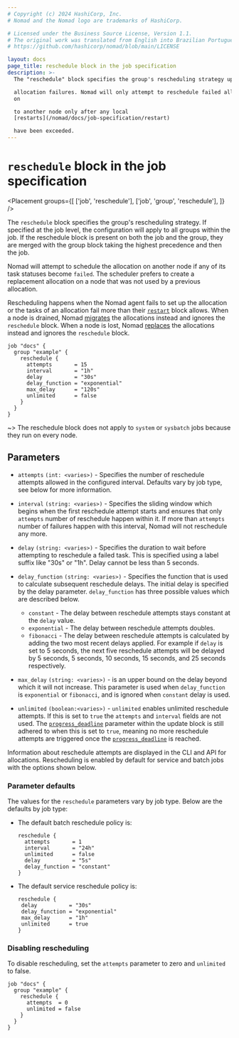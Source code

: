```yaml
---
# Copyright (c) 2024 HashiCorp, Inc.
# Nomad and the Nomad logo are trademarks of HashiCorp.

# Licensed under the Business Source License, Version 1.1.
# The original work was translated from English into Brazilian Portuguese.
# https://github.com/hashicorp/nomad/blob/main/LICENSE

layout: docs
page_title: reschedule block in the job specification
description: >-
  The "reschedule" block specifies the group's rescheduling strategy upon

  allocation failures. Nomad will only attempt to reschedule failed allocations
  on

  to another node only after any local
  [restarts](/nomad/docs/job-specification/restart)

  have been exceeded.
---
```


# `reschedule` block in the job specification

<Placement
  groups={[
    ['job', 'reschedule'],
    ['job', 'group', 'reschedule'],
  ]}
/>

The `reschedule` block specifies the group's rescheduling strategy. If specified
at the job level, the configuration will apply to all groups within the job. If
the reschedule block is present on both the job and the group, they are merged
with the group block taking the highest precedence and then the job.

Nomad will attempt to schedule the allocation on another node if any of its task
statuses become `failed`. The scheduler prefers to create a replacement
allocation on a node that was not used by a previous allocation.

Rescheduling happens when the Nomad agent fails to set up the allocation or the
tasks of an allocation fail more than their [`restart`][] block allows. When a
node is drained, Nomad [migrates][] the allocations instead and ignores the
`reschedule` block. When a node is lost, Nomad [replaces][] the allocations
instead and ignores the `reschedule` block.


```hcl
job "docs" {
  group "example" {
    reschedule {
      attempts       = 15
      interval       = "1h"
      delay          = "30s"
      delay_function = "exponential"
      max_delay      = "120s"
      unlimited      = false
    }
  }
}
```

~> The reschedule block does not apply to `system` or `sysbatch` jobs because
they run on every node.

## Parameters

- `attempts` `(int: <varies>)` - Specifies the number of reschedule attempts
  allowed in the configured interval. Defaults vary by job type, see below
  for more information.

- `interval` `(string: <varies>)` - Specifies the sliding window which begins
  when the first reschedule attempt starts and ensures that only `attempts`
  number of reschedule happen within it. If more than `attempts` number of
  failures happen with this interval, Nomad will not reschedule any more.

- `delay` `(string: <varies>)` - Specifies the duration to wait before attempting
  to reschedule a failed task. This is specified using a label suffix like "30s" or "1h".
  Delay cannot be less than 5 seconds.

- `delay_function` `(string: <varies>)` - Specifies the function that is used to
  calculate subsequent reschedule delays. The initial delay is specified by the delay parameter.
  `delay_function` has three possible values which are described below.

  - `constant` - The delay between reschedule attempts stays constant at the `delay` value.
  - `exponential` - The delay between reschedule attempts doubles.
  - `fibonacci` - The delay between reschedule attempts is calculated by adding the two most recent
    delays applied. For example if `delay` is set to 5 seconds, the next five reschedule attempts will be
    delayed by 5 seconds, 5 seconds, 10 seconds, 15 seconds, and 25 seconds respectively.

- `max_delay` `(string: <varies>)` - is an upper bound on the delay beyond which it will not increase. This parameter
  is used when `delay_function` is `exponential` or `fibonacci`, and is ignored when `constant` delay is used.

- `unlimited` `(boolean:<varies>)` - `unlimited` enables unlimited reschedule attempts. If this is
  set to `true` the `attempts` and `interval` fields are not used. The [`progress_deadline`][]
  parameter within the update block is still adhered to when this is set to `true`, meaning no more
  reschedule attempts are triggered once the [`progress_deadline`][] is reached.

Information about reschedule attempts are displayed in the CLI and API for
allocations. Rescheduling is enabled by default for service and batch jobs
with the options shown below.

### Parameter defaults

The values for the `reschedule` parameters vary by job type. Below are the
defaults by job type:

- The default batch reschedule policy is:

  ```hcl
  reschedule {
    attempts       = 1
    interval       = "24h"
    unlimited      = false
    delay          = "5s"
    delay_function = "constant"
  }
  ```

- The default service reschedule policy is:

  ```hcl
  reschedule {
   delay          = "30s"
   delay_function = "exponential"
   max_delay      = "1h"
   unlimited      = true
  }
  ```

### Disabling rescheduling

To disable rescheduling, set the `attempts` parameter to zero and `unlimited` to false.

```hcl
job "docs" {
  group "example" {
    reschedule {
      attempts  = 0
      unlimited = false
    }
  }
}
```

[`progress_deadline`]: /nomad/docs/job-specification/update#progress_deadline
[`restart`]: /nomad/docs/job-specification/restart
[migrates]: /nomad/docs/job-specification/migrate
[replaces]: /nomad/docs/job-specification/disconnect#replace
[reschedules]: /nomad/docs/job-specification/reschedule
